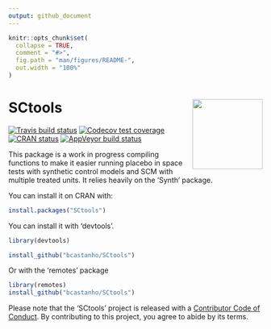 ```yaml
---
output: github_document
---
```


<!-- README.md is generated from README.Rmd. Please edit that file -->

```r
knitr::opts_chunk$set(
  collapse = TRUE,
  comment = "#>",
  fig.path = "man/figures/README-",
  out.width = "100%"
)
```

# SCtools <a href='https://github.com/bcastanho/SCtools'><img src='man/figures/hexsticker.png' align="right" height="139" /></a>

<!-- badges: start -->
[![Travis build status](https://travis-ci.org/medewitt/SCtools.svg?branch=master)](https://travis-ci.org/medewitt/SCtools)
[![Codecov test coverage](https://codecov.io/gh/medewitt/SCtools/branch/master/graph/badge.svg)](https://app.codecov.io/gh/medewitt/SCtools?branch=master)
[![CRAN status](https://www.r-pkg.org/badges/version/SCtools)](https://CRAN.R-project.org/package=SCtools)
[![AppVeyor build status](https://ci.appveyor.com/api/projects/status/github/bcastanho/SCtools?branch=master&svg=true)](https://ci.appveyor.com/project/bcastanho/SCtools)
<!-- badges: end -->

This package is a work in progress compiling functions to make it easier running placebo in space tests with synthetic control models and SCM with multiple treated units. It relies heavily on the 'Synth' package.

You can install it on CRAN with:

```r
install.packages("SCtools")
```


You can install it with 'devtools'.

```r
library(devtools)

install_github("bcastanho/SCtools")
```
Or with the 'remotes' package

```r
library(remotes)
install_github("bcastanho/SCtools")
```

Please note that the 'SCtools' project is released with a
[Contributor Code of Conduct](https://github.com/bcastanho/SCtools/blob/master/CODE_OF_CONDUCT.md).
By contributing to this project, you agree to abide by its terms.
